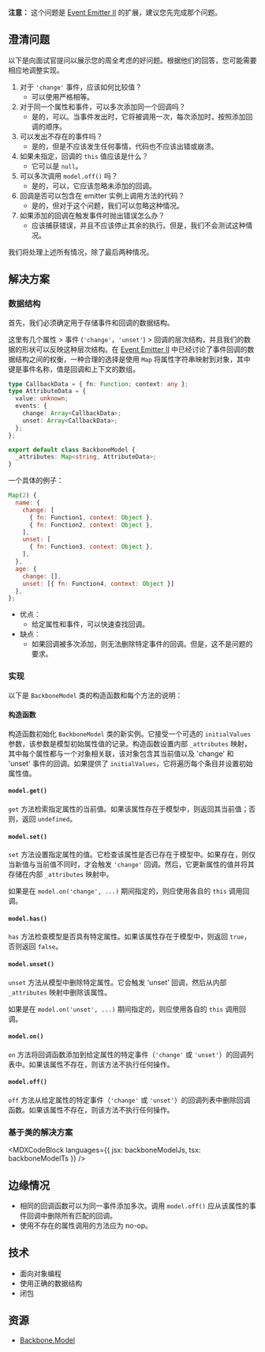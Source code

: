

**注意：** 这个问题是 [Event Emitter II](/questions/javascript/event-emitter-ii) 的扩展，建议您先完成那个问题。

## 澄清问题

以下是向面试官提问以展示您的周全考虑的好问题。根据他们的回答，您可能需要相应地调整实现。

1.  对于 `'change'` 事件，应该如何比较值？
    *   可以使用严格相等。
2.  对于同一个属性和事件，可以多次添加同一个回调吗？
    *   是的，可以。当事件发出时，它将被调用一次，每次添加时，按照添加回调的顺序。
3.  可以发出不存在的事件吗？
    *   是的，但是不应该发生任何事情，代码也不应该出错或崩溃。
4.  如果未指定，回调的 `this` 值应该是什么？
    *   它可以是 `null`。
5.  可以多次调用 `model.off()` 吗？
    *   是的，可以，它应该忽略未添加的回调。
6.  回调是否可以包含在 emitter 实例上调用方法的代码？
    *   是的，但对于这个问题，我们可以忽略这种情况。
7.  如果添加的回调在触发事件时抛出错误怎么办？
    *   应该捕获错误，并且不应该停止其余的执行。但是，我们不会测试这种情况。

我们将处理上述所有情况，除了最后两种情况。

## 解决方案

### 数据结构

首先，我们必须确定用于存储事件和回调的数据结构。

这里有几个属性 > 事件 (`'change'`，`'unset'`) > 回调的层次结构，并且我们的数据的形状可以反映这种层次结构。在 [Event Emitter II](/questions/javascript/event-emitter-ii) 中已经讨论了事件回调的数据结构之间的权衡，一种合理的选择是使用 `Map` 将属性字符串映射到对象，其中键是事件名称，值是回调和上下文的数组。

```ts
type CallbackData = { fn: Function; context: any };
type AttributeData = {
  value: unknown;
  events: {
    change: Array<CallbackData>;
    unset: Array<CallbackData>;
  };
};

export default class BackboneModel {
  _attributes: Map<string, AttributeData>;
}
```

一个具体的例子：

```js
Map(2) {
  name: {
    change: [
      { fn: Function1, context: Object },
      { fn: Function2, context: Object },
    ],
    unset: [
      { fn: Function3, context: Object },
    ],
  },
  age: {
    change: [],
    unset: [{ fn: Function4, context: Object }]
  },
};
```

* 优点：
  * 给定属性和事件，可以快速查找回调。
* 缺点：
  * 如果回调被多次添加，则无法删除特定事件的回调。但是，这不是问题的要求。

### 实现

以下是 `BackboneModel` 类的构造函数和每个方法的说明：

#### 构造函数

构造函数初始化 `BackboneModel` 类的新实例。它接受一个可选的 `initialValues` 参数，该参数是模型初始属性值的记录。构造函数设置内部 `_attributes` 映射，其中每个属性都与一个对象相关联，该对象包含其当前值以及 'change' 和 'unset' 事件的回调。如果提供了 `initialValues`，它将遍历每个条目并设置初始属性值。

#### `model.get()`

``get`` 方法检索指定属性的当前值。如果该属性存在于模型中，则返回其当前值；否则，返回 `undefined`。

#### `model.set()`

``set`` 方法设置指定属性的值。它检查该属性是否已存在于模型中。如果存在，则仅当新值与当前值不同时，才会触发 `'change'` 回调。然后，它更新属性的值并将其存储在内部 `_attributes` 映射中。

如果是在 `model.on('change', ...)` 期间指定的，则应使用各自的 `this` 调用回调。

#### `model.has()`

``has`` 方法检查模型是否具有特定属性。如果该属性存在于模型中，则返回 `true`，否则返回 `false`。

#### `model.unset()`

``unset`` 方法从模型中删除特定属性。它会触发 'unset' 回调，然后从内部 `_attributes` 映射中删除该属性。

如果是在 `model.on('unset', ...)` 期间指定的，则应使用各自的 `this` 调用回调。

#### `model.on()`

``on`` 方法将回调函数添加到给定属性的特定事件（`'change'` 或 `'unset'`）的回调列表中。如果该属性不存在，则该方法不执行任何操作。

#### `model.off()`

``off`` 方法从给定属性的特定事件（`'change'` 或 `'unset'`）的回调列表中删除回调函数。如果该属性不存在，则该方法不执行任何操作。

### 基于类的解决方案

<MDXCodeBlock languages={{ jsx: backboneModelJs, tsx: backboneModelTs }} />

## 边缘情况

* 相同的回调函数可以为同一事件添加多次。调用 `model.off()` 应从该属性的事件回调中删除所有匹配的回调。
* 使用不存在的属性调用的方法应为 no-op。

## 技术

* 面向对象编程
* 使用正确的数据结构
* 闭包

## 资源

* [Backbone.Model](https://backbonejs.org/#Model)
